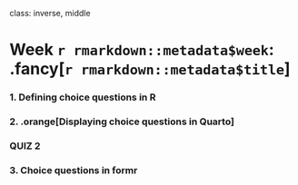
class: inverse, middle

# Week `r rmarkdown::metadata$week`: .fancy[`r rmarkdown::metadata$title`]

### 1. Defining choice questions in R
### 2. .orange[Displaying choice questions in Quarto]

### QUIZ 2

### 3. Choice questions in formr
